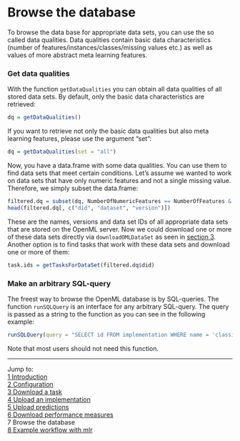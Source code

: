 Browse the database
===================

To browse the data base for appropriate data sets, you can use the so called data qualities. Data qualities contain basic data characteristics (number of features/instances/classes/missing values
etc.) as well as values of more abstract meta learning features. 

### Get data qualities
With the function `getDataQualities` you can obtain all data qualities of all stored data sets. 
By default, only the basic data characteristics are retrieved:
```r
dq = getDataQualities()
```

If you want to retrieve not only the basic data qualities but also meta learning features, 
please use the argument "set":
```r
dq = getDataQualities(set = "all")
```

Now, you have a data.frame with some data qualities. You can use them to find data sets that meet
certain conditions. Let's assume we wanted to work on data sets that have only numeric features and
not a single missing value. Therefore, we simply subset the data.frame:
```r
filtered.dq = subset(dq, NumberOfNumericFeatures == NumberOfFeatures & NumberOfMissingValues == 0)
head(filtered.dq[, c("did", "dataset", "version")])
```

These are the names, versions and data set IDs of all appropriate data sets that are stored on the 
OpenML server. Now we could download one or more of these data sets directly via
`downloadOMLDataSet` as seen in [section 3](3-Download-a-task.md). Another option is to find
tasks that work with these data sets and download one or more of them:
```r
task.ids = getTasksForDataSet(filtered.dq$did)
```

### Make an arbitrary SQL-query
The freest way to browse the OpenML database is by SQL-queries. The function `runSQLQuery` is 
an interface for any arbitrary SQL-query. The query is passed as a string to the function as 
you can see in the following example:
```r
runSQLQuery(query = "SELECT id FROM implementation WHERE name = 'classif.rpart'")
```

Note that most users should not need this function.

----------------------------------------------------------------------------------------------------
Jump to:   
[1 Introduction](1-Introduction.md)  
[2 Configuration](2-Configuration.md)  
[3 Download a task](3-Download-a-task.md)  
[4 Upload an implementation](4-Upload-an-implementation.md)  
[5 Upload predictions](5-Upload-predictions.md)  
[6 Download performance measures](6-Download-performance-measures.md)  
7 Browse the database  
[8 Example workflow with mlr](8-Example-workflow-with-mlr.md)